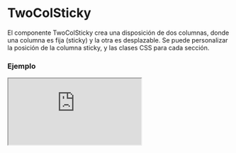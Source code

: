 # TwoColSticky

El componente TwoColSticky crea una disposición de dos columnas, donde una columna es fija (sticky) y la otra es desplazable. Se puede personalizar la posición de la columna sticky, y las clases CSS para cada sección.


### Ejemplo

<Iframe minHeightIframe="30dvh" src="https://fenextjs-component-storybook.vercel.app/iframe.html?args=&id=twocolsticky-twocolsticky--index&viewMode=story" />

### Importacion

Para importar el componente TwoColSticky, se puede hacer desde fenextjs

```tsx copy
import { TwoColSticky } from "fenextjs";
```

### Parametros

| Parametro | Tipo | Requerido | Default | Descripcion |
| --------- | ---- | --------- | ------- | ----------- |
| className | string | no | '' | Clase CSS para personalizar el contenedor principal del componente. |
| classNameChildren | string | no | '' | Clase CSS para la columna desplazable del componente. |
| classNameColSticky | string | no | '' | Clase CSS para la columna sticky del componente. |
| children | ReactNode | no | undefined | Contenido que se mostrará en la columna desplazable. |
| colSticky | ReactNode | no | undefined | Contenido que se mostrará en la columna sticky. |
| posCol | 'left' \| 'right' | no | 'left' | Posición de la columna sticky en el componente. |

### Storybook

Para ver el storybook del componente lo puede hacer con este [link](https://fenextjs-component-storybook.vercel.app/?path=/story/twocolsticky-twocolsticky--index)

### Usos

- TwoColSticky básico

```tsx copy
<TwoColSticky 
    colSticky={<div>Sticky Content</div>}
>
    Scrollable Content
</TwoColSticky>
```

- TwoColSticky con columna sticky a la derecha

```tsx copy
<TwoColSticky 
    colSticky={<div>Sticky Content</div>} 
    posCol="right"
>
    Scrollable Content
</TwoColSticky>
```

- TwoColSticky con clases personalizadas

```tsx copy
<TwoColSticky 
    colSticky={<div>Sticky Content</div>} 
    className="custom-container" 
    classNameChildren="custom-children" 
    classNameColSticky="custom-sticky"
>
    Scrollable Content
</TwoColSticky>
```

